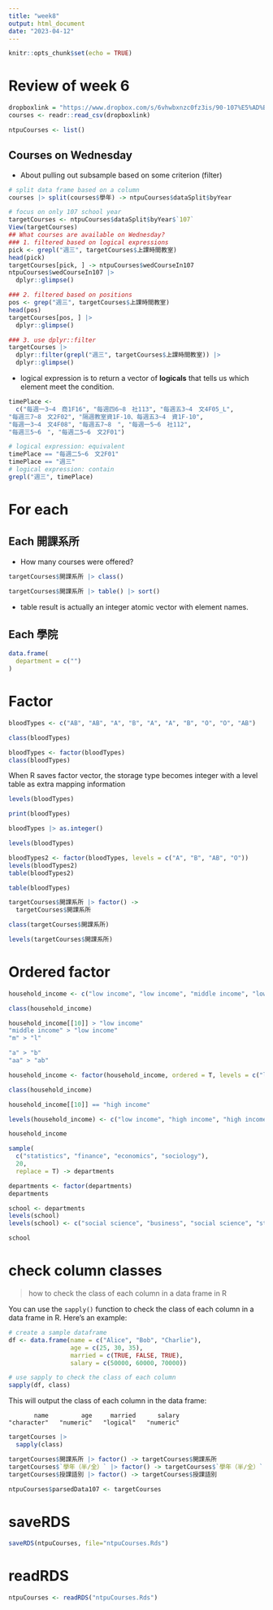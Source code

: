 ```yaml
---
title: "week8"
output: html_document
date: "2023-04-12"
---
```


```r
knitr::opts_chunk$set(echo = TRUE)
```

# Review of week 6

```r
dropboxlink = "https://www.dropbox.com/s/6vhwbxnzc0fz3is/90-107%E5%AD%B8%E5%B9%B4%E5%BA%A6%E5%A4%A7%E5%AD%B8%E9%83%A8%E8%AA%B2%E7%A8%8B%E8%B3%87%E6%96%99.csv?dl=1"
courses <- readr::read_csv(dropboxlink)
```

```r
ntpuCourses <- list()
```

## Courses on Wednesday

  * About pulling out subsample based on some criterion (filter)

```r
# split data frame based on a column 
courses |> split(courses$學年) -> ntpuCourses$dataSplit$byYear

# focus on only 107 school year
targetCourses <- ntpuCourses$dataSplit$byYear$`107` 
View(targetCourses)
## What courses are available on Wednesday?
### 1. filtered based on logical expressions
pick <- grepl("週三", targetCourses$上課時間教室)
head(pick)
targetCourses[pick, ] -> ntpuCourses$wedCourseIn107
ntpuCourses$wedCourseIn107 |> 
  dplyr::glimpse()

### 2. filtered based on positions
pos <- grep("週三", targetCourses$上課時間教室)
head(pos)
targetCourses[pos, ] |> 
  dplyr::glimpse()

### 3. use dplyr::filter
targetCourses |>
  dplyr::filter(grepl("週三", targetCourses$上課時間教室)) |> 
  dplyr::glimpse()
```

-   logical expression is to return a vector of **logicals** that tells us which element meet the condition.

```r
timePlace <- 
  c("每週一3~4　商1F16", "每週四6~8　社113", "每週五3~4　文4F05_L", 
"每週三7~8　文2F02", "隔週教室資1F-10、每週五3~4　資1F-10", 
"每週一3~4　文4F08", "每週五7~8　", "每週一5~6　社112", 
"每週三5~6　", "每週二5~6　文2F01")

# logical expression: equivalent
timePlace == "每週二5~6　文2F01"
timePlace == "週三"
# logical expression: contain
grepl("週三", timePlace)
```

# For each

## Each 開課系所 

-   How many courses were offered?

```r
targetCourses$開課系所 |> class()
```

```r
targetCourses$開課系所 |> table() |> sort()
```

  * table result is actually an integer atomic vector with element names. 


## Each 學院

```r
data.frame(
  department = c("")
)
```

# Factor

```r
bloodTypes <- c("AB", "AB", "A", "B", "A", "A", "B", "O", "O", "AB")
```

```r
class(bloodTypes)
```

```r
bloodTypes <- factor(bloodTypes)
class(bloodTypes)
```

When R saves factor vector, the storage type becomes integer with a level table as extra mapping information
```r
levels(bloodTypes)
```

```r
print(bloodTypes)
```

```r
bloodTypes |> as.integer()
```


```r
levels(bloodTypes)
```

```r
bloodTypes2 <- factor(bloodTypes, levels = c("A", "B", "AB", "O"))
levels(bloodTypes2)
table(bloodTypes2)
```

```r
table(bloodTypes)
```


```r
targetCourses$開課系所 |> factor() ->
  targetCourses$開課系所

class(targetCourses$開課系所)
```

```r
levels(targetCourses$開課系所)
```

# Ordered factor

```r
household_income <- c("low income", "low income", "middle income", "low income", "high income", "middle income", "high income", "high income", "middle income", "middle income")

class(household_income)
```

```r
household_income[[10]] > "low income"
"middle income" > "low income"
"m" > "l"
```

```r
"a" > "b"
"aa" > "ab"
```

```r
household_income <- factor(household_income, ordered = T, levels = c("low income", "middle income", "high income"))
```


```r
class(household_income)
```

```r
household_income[[10]] == "high income"
```


```r
levels(household_income) <- c("low income", "high income", "high income")
```

```r
household_income
```
```r
sample(
  c("statistics", "finance", "economics", "sociology"), 
  20, 
  replace = T) -> departments
```

```r
departments <- factor(departments)
departments
```
```r
school <- departments
levels(school)
levels(school) <- c("social science", "business", "social science", "statistics")

school
```

# check column classes

>  how to check the class of each column in a data frame in R 

You can use the `sapply()` function to check the class of each column in a data frame in R. Here's an example:

```r
# create a sample dataframe
df <- data.frame(name = c("Alice", "Bob", "Charlie"),
                 age = c(25, 30, 35),
                 married = c(TRUE, FALSE, TRUE),
                 salary = c(50000, 60000, 70000))

# use sapply to check the class of each column
sapply(df, class)
```

This will output the class of each column in the data frame:

```
       name         age     married      salary 
"character"   "numeric"   "logical"   "numeric" 
```

```r
targetCourses |> 
  sapply(class)

targetCourses$開課系所 |> factor() -> targetCourses$開課系所
targetCourses$`學年（半∕全）` |> factor() -> targetCourses$`學年（半∕全）`
targetCourses$授課語別 |> factor() -> targetCourses$授課語別
```

```r
ntpuCourses$parsedData107 <- targetCourses
```

# saveRDS

```r
saveRDS(ntpuCourses, file="ntpuCourses.Rds")
```

# readRDS

```r
ntpuCourses <- readRDS("ntpuCourses.Rds")
```

